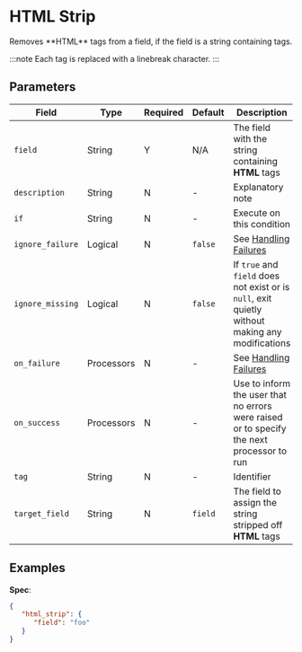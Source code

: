 
# HTML Strip

<Synopsis>
Removes **HTML** tags from a field, if the field is a string containing tags.
</Synopsis>

:::note
Each tag is replaced with a linebreak character.
:::

## Parameters

|Field|Type|Required|Default|Description|
|---|---|---|---|---|
|`field`|String|Y|N/A|The field with the string containing **HTML** tags|
|`description`|String|N|-|Explanatory note|
|`if`|String|N|-|Execute on this condition|
|`ignore_failure`|Logical|N|`false`|See [Handling Failures](../handling-failures.mdx)|
|`ignore_missing`|Logical|N|`false`|If `true` and `field` does not exist or is `null`, exit quietly without making any modifications|
|`on_failure`|Processors|N|-|See [Handling Failures](../handling-failures.mdx)|
|`on_success`|Processors|N|-|Use to inform the user that no errors were raised or to specify the next processor to run|
|`tag`|String|N|-|Identifier|
|`target_field`|String|N|`field`|The field to assign the string stripped off **HTML** tags|

## Examples

**Spec**:

```json
{
   "html_strip": {
      "field": "foo"
   }
}
```
